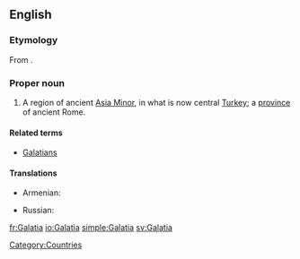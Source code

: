 ==English==
{{wikipedia}}

===Etymology===
From {{etyl|grc|en}} {{term|Γαλατία||sc=Polytonic|tr=Galatia|lang=grc}}.

===Proper noun===
{{en-proper-noun}}

# A region of ancient [[Asia Minor]], in what is now central [[Turkey]]; a [[province]] of ancient Rome.

====Related terms====
* [[Galatians]]

====Translations====
{{trans-top}}
* Armenian: {{t-|hy|Գաղատիա|tr=Gaġatia|sc=Armn|xs=Armenian}}
{{trans-mid}}
* Russian: {{t+|ru|Галатия|f|tr=Galatija|sc=Cyrl}}
{{trans-bottom}}

[[Category:Countries]]

[[fr:Galatia]]
[[io:Galatia]]
[[simple:Galatia]]
[[sv:Galatia]]